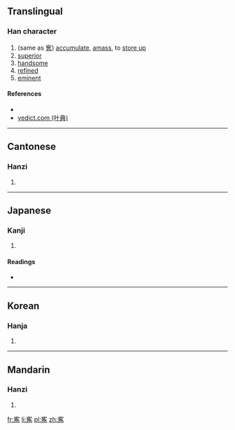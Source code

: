 ==Translingual==

===Han character===
{{Han char|rn=40|rad=宀|as=13|sn=16|four=3022<sub>7</sub>|canj=十人土尸 (JOGS)|ids=⿱[[宀]][[雋]]}}

# (same as [[㝦]]) [[accumulate]], [[amass]], to [[store up]]
# [[superior]]
# [[handsome]]
# [[refined]]
# [[eminent]]

====References====
* {{Han ref|kx=0292.160|dkj=07343|dj=0579.040|hdz=20954.010|uh=5BEF|ud=23535|bh=E95D|bd=59741}}
*[http://yedict.com/htm/5B/5BEF.htm yedict.com (叶典)]

----

==Cantonese==

===Hanzi===
{{yue-hanzi|jyut=[[zeon3]]|y=jeun3}}

# {{defn|lang=yue|sort=宀13}}

----

==Japanese==

===Kanji===
{{ja-kanji|grade=|rs=宀13}}

# {{defn|lang=ja|sort=宀13}}

====Readings====
* {{ja-readings|on=[[しゅん]] (shun)|kun=[[あつめる]] (atsumeru), [[あつまる]] (atsumaru), [[すぐれる]] (sugureru)}}

----

==Korean==

===Hanja===
{{ko-hanja|hangeul=준|rv=jun|mr=chun}}

# {{defn|lang=ko|sort=宀13}}

----

==Mandarin==

===Hanzi===
{{cmn-hanzi|pin=[[jùn]] ([[jun4]])|wg=chün<sup>4</sup>}}

# {{defn|lang=cmn|sort=宀13}}

[[fr:寯]]
[[li:寯]]
[[pl:寯]]
[[zh:寯]]